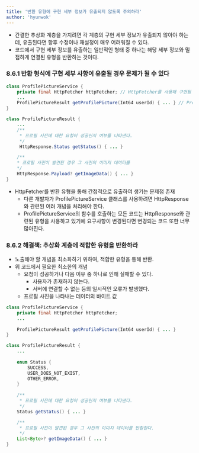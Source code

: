 ```yaml
---
title: '반환 유형에 구현 세부 정보가 유출되지 않도록 주의하라'
author: 'hyunwok'
---
```


- 간결한 추상화 계층을 가지려면 각 계층의 구현 세부 정보가 유출되지 않아야 하는데, 유출된다면 향후 수정이나 재설정이 매우 어려워질 수 있다.
- 코드에서 구현 세부 정보를 유출하는 일반적인 형태 중 하나는 해당 세부 정보와 밀접하게 연결된 유형을 반환하는 것이다.

### 8.6.1 반환 형식에 구현 세부 사항이 유출될 경우 문제가 될 수 있다
```java incorrect
class ProfilePictureService {
    private final HttpFetcher httpFetcher; // HttpFetcher를 사용해 구현됨
    ...
    ProfilePictureResult getProfilePicture(Int64 userId) { ... } // ProfilePictureResult의 인스턴스 반환
}

class ProfilePictureResult {
    ...
    /**
     * 프로필 사진에 대한 요청이 성공인지 여부를 나타낸다.
     */
     HttpResponse.Status getStatus() { ... }

    /**
    * 프로필 사진이 발견된 경우 그 사진의 이미지 데이터를
    */
    HttpResponse.Payload? getImageData() { ... }
}
```

- HttpFetcher를 반환 유형을 통해 간접적으로 유출하여 생기는 문제점 존재 
    - 다른 개발자가 ProfilePictureService 클래스를 사용하려면 HttpResponse와 관련된 여러 개념을 처리해야 한다.
    - ProfilePictureService의 함수를 호출하는 모든 코드는 HttpResponse와 관련된 유형을 사용하고 있기에 요구사항이 변경된다면 변경되는 코드 또한 너무 많아진다.

### 8.6.2 해결책: 추상화 계층에 적합한 유형을 반환하라 
- 노출해야 할 개념을 최소화하기 위하여, 적합한 유형을 통해 반환.
- 위 코드에서 필요한 최소한의 개념
    - 요청이 성공하거나 다음 이유 중 하나로 인해 실패할 수 있다.
        - 사용자가 존재하지 않는다.
        - 서버에 연결할 수 없는 등의 일시적인 오류가 발생했다.
    - 프로필 사진을 나타내는 데이터의 바이트 값

```java correct
class ProfilePictureService {
    private final HttpFetcher httpFetcher;
    ...
    
    ProfilePictureResult getProfilePicture(Int64 userId) { ... }
}

class ProfilePictureResult {
    ...
    
    enum Status {
        SUCCESS,
        USER_DOES_NOT_EXIST,
        OTHER_ERROR,
    }
    
    /**
     * 프로필 사진에 대한 요청이 성공인지 여부를 나타낸다.
     */
    Status getStatus() { ... }

    /**
     * 프로필 사진이 발견된 경우 그 사진의 이미지 데이터를 반환한다.
     */
    List<Byte>? getImageData() { ... }
}
```